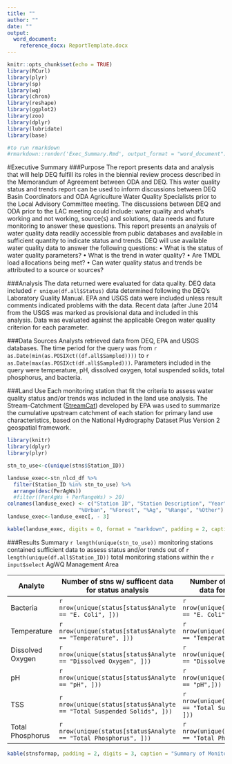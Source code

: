 ```yaml
---
title: ""
author: ""
date: ""
output: 
  word_document:
    reference_docx: ReportTemplate.docx
---
```




```r
knitr::opts_chunk$set(echo = TRUE)
library(RCurl)
library(plyr)
library(sp)
library(wq)
library(chron)
library(reshape)
library(ggplot2)
library(zoo)
library(dplyr)
library(lubridate)
library(base)
```

```r
#to run rmarkdown
#rmarkdown::render('Exec_Summary.Rmd', output_format = "word_document") 

```
#Executive Summary
###Purpose
The report presents data and analysis that will help DEQ fulfill its roles in the biennial review process described in the Memorandum of Agreement between ODA and DEQ.  This water quality status and trends report can be used to inform discussions between DEQ Basin Coordinators and ODA Agriculture Water Quality Specialists prior to the Local Advisory Committee meeting.  The discussions between DEQ and ODA prior to the LAC meeting could include: water quality and what’s working and not working, source(s) and solutions, data needs and future monitoring to answer these questions. This report presents an analysis of water quality data readily accessible from public databases and available in sufficient quantity to indicate status and trends. DEQ will use available water quality data to answer the following questions: 
•	What is the status of water quality parameters? 
•	What is the trend in water quality? 
•	Are TMDL load allocations being met?
•	Can water quality status and trends be attributed to a source or sources?


###Analysis
The data returned were evaluated for data quality. DEQ data included `r unique(df.all$Status)` data determined following the DEQ’s Laboratory Quality Manual. EPA and USGS data were included unless result comments indicated problems with the data. Recent data (after June 2014 from the USGS was marked as provisional data and included in this analysis. Data was evaluated against the applicable Oregon water quality criterion for each parameter. 

###Data Sources
Analysts retrieved data from DEQ, EPA and USGS databases. The time period for the query was from `r as.Date(min(as.POSIXct((df.all$Sampled))))` to `r as.Date(max(as.POSIXct(df.all$Sampled)))`. Parameters included in the query were temperature, pH, dissolved oxygen, total suspended solids, total phosphorus, and bacteria.

###Land Use
Each monitoring station that fit the criteria to assess water quality status and/or trends was included in the land use analysis. The Stream-Catchment ([StreamCat](https://www.epa.gov/national-aquatic-resource-surveys/streamcat)) developed by EPA was used to summarize the cumulative upstream catchment of each station for primary land use characteristics, based on the National Hydrography Dataset Plus Version 2 geospatial framework.

```r
library(knitr)
library(dplyr)
library(plyr)

stn_to_use<-c(unique(stns$Station_ID))

landuse_exec<-stn_nlcd_df %>%
  filter(Station_ID %in% stn_to_use) %>%
  arrange(desc(PerAgWs))
  #filter((PerAgWs + PerRangeWs) > 20)
colnames(landuse_exec) <- c("Station ID", "Station Description", "Year", "Watershed Area (km^2^)",
                       "%Urban", "%Forest", "%Ag", "%Range", "%Other")
landuse_exec<-landuse_exec[, - 3]

kable(landuse_exec, digits = 0, format = "markdown", padding = 2, caption = "Land use and land cover for upstream catchments of stations used in this analysis, stations which fit the decision criteria and have >20% Agriculture and Range coverage are included. Land use and land cover for all stations used in analysis can be found in full report. Source: 2011 NAIP")

```

###Results Summary
`r length(unique(stn_to_use))` monitoring stations contained sufficient data to assess status and/or trends out of `r length(unique(df.all$Station_ID))` total monitoring stations within the `r input$select` AgWQ Management Area 


Analyte         | Number of stns w/ sufficent data for status analysis | Number of stns w/ sufficent data for trend analysis
----------------|----------------------------------------------------- | ----------------------------------------------------
Bacteria        | `r nrow(unique(status[status$Analyte == "E. Coli", ]))` | `r nrow(unique(trend[trend$Analyte == "E. Coli", ]))`
Temperature     | `r nrow(unique(status[status$Analyte == "Temperature", ]))` | `r nrow(unique(trend[trend$Analyte == "Temperature", ]))`
Dissolved Oxygen| `r nrow(unique(status[status$Analyte == "Dissolved Oxygen", ]))` | `r nrow(unique(trend[trend$Analyte == "Dissolved Oxygen", ]))`
pH              | `r nrow(unique(status[status$Analyte == "pH", ]))` | `r nrow(unique(trend[trend$Analyte == "pH",]))`
TSS             | `r nrow(unique(status[status$Analyte == "Total Suspended Solids", ]))` | `r nrow(unique(trend[trend$Analyte == "Total Suspended Solids", ]))`
Total Phosphorus| `r nrow(unique(status[status$Analyte == "Total Phosphorus", ]))` | `r nrow(unique(trend[trend$Analyte == "Total Phosphorus", ]))`

```r
kable(stnsformap, padding = 2, digits = 3, caption = "Summary of Monitoring Stations Status and Trend, where 'exceed' represents a single exceedance of the water quality standard within the last two years of available data. Note: DO = dissolved oxygen")

```
